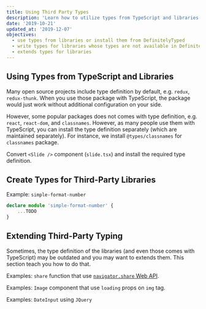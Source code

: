 ```yaml
---
title: Using Third Party Types
description: 'Learn how to utilize types from TypeScript and libraries'
date: '2019-10-21'
updated_at: '2019-12-07'
objectives:
  - use types from libraries or install them from DefinitelyTyped
  - write types for libraries whose types are not available in DefinitelyTyped
  - extends types for libraries
---
```


## Using Types from TypeScript and Libraries

Many open source projects include type definition by default, e.g. `redux`, `redux-thunk`. When you use those package with TypeScript, the package would just work without additional configuration on your side.

However, some popular packages does not comes with type definition, e.g. `react`, `react-dom`, and `classnames`. However, as many people use them with TypeScript, you can install the type definition separately (which are maintained separately). For instance, we install `@types/classnames` for `classnames` package.

<Exercise title="Do It: Installing Type Definition">

Convert `<Slide />` component (`slide.tsx`) and install the required type definition.

</Exercise>

## Create Types for Third-Party Libraries

Example: `simple-format-number`

```ts
declare module 'simple-format-number' {
    ...TODO
}
```

## Extending Third-Party Typing

Sometimes, the type definition of the libraries (and even those comes with TypeScript) may be outdated and you may want to extends them. This section teach you how to do that.

Examples: `share` function that use [`navigator.share` Web API](https://developer.mozilla.org/en-US/docs/Web/API/Navigator/share).

Examples: `Image` component that use `loading` props on `img` tag.

Examples: `DateInput` using `JQuery`
